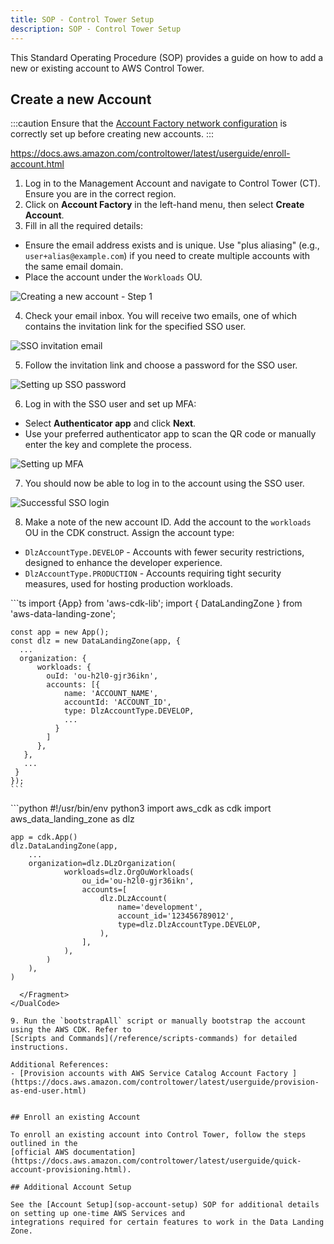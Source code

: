 ```yaml
---
title: SOP - Control Tower Setup
description: SOP - Control Tower Setup
---
```


This Standard Operating Procedure (SOP) provides a guide on how to add a new or existing account to AWS Control Tower.

## Create a new Account

:::caution
Ensure that the [Account Factory network configuration](sop-initial-control-tower-setup#configure-account-factory)
is correctly set up before creating new accounts.
:::

https://docs.aws.amazon.com/controltower/latest/userguide/enroll-account.html

1. Log in to the Management Account and navigate to Control Tower (CT). Ensure you are in the correct region.
2. Click on **Account Factory** in the left-hand menu, then select **Create Account**.
3. Fill in all the required details:
- Ensure the email address exists and is unique. Use "plus aliasing" (e.g., `user+alias@example.com`) if you need
to create multiple accounts with the same email domain.
- Place the account under the `Workloads` OU.

![Creating a new account - Step 1](imgs/aws_new_account_1.png)

4. Check your email inbox. You will receive two emails, one of which contains the invitation link for the specified
SSO user.

![SSO invitation email](imgs/aws_new_account_2.png)

5. Follow the invitation link and choose a password for the SSO user.

![Setting up SSO password](imgs/aws_new_account_3.png)

6. Log in with the SSO user and set up MFA:
- Select **Authenticator app** and click **Next**.
- Use your preferred authenticator app to scan the QR code or manually enter the key and complete the process.

![Setting up MFA](imgs/aws_new_account_4.png)

7. You should now be able to log in to the account using the SSO user.

![Successful SSO login](imgs/aws_new_account_5.png)

8. Make a note of the new account ID. Add the account to the `workloads` OU in the CDK construct. Assign the account type:
- `DlzAccountType.DEVELOP` - Accounts with fewer security restrictions, designed to enhance the developer experience.
- `DlzAccountType.PRODUCTION` - Accounts requiring tight security measures, used for hosting production workloads.

<DualCode>
  <Fragment slot="ts">
    ```ts
    import {App} from 'aws-cdk-lib';
    import { DataLandingZone } from 'aws-data-landing-zone';

    const app = new App();
    const dlz = new DataLandingZone(app, {
      ...
      organization: {
          workloads: {
            ouId: 'ou-h2l0-gjr36ikn',
            accounts: [{
                name: 'ACCOUNT_NAME',
                accountId: 'ACCOUNT_ID',
                type: DlzAccountType.DEVELOP,
                ...
              }
            ]
          },
       },
       ...
     }
    });
    ```

  </Fragment>
  <Fragment slot="python">
    ```python
    #!/usr/bin/env python3
    import aws_cdk as cdk
    import aws_data_landing_zone as dlz

    app = cdk.App()
    dlz.DataLandingZone(app,
        ...
        organization=dlz.DLzOrganization(
                workloads=dlz.OrgOuWorkloads(
                    ou_id='ou-h2l0-gjr36ikn',
                    accounts=[
                        dlz.DLzAccount(
                            name='development',
                            account_id='123456789012',
                            type=dlz.DlzAccountType.DEVELOP,
                        ),
                    ],
                ),
            )
        ),
    )
````
  </Fragment>
</DualCode>

9. Run the `bootstrapAll` script or manually bootstrap the account using the AWS CDK. Refer to
[Scripts and Commands](/reference/scripts-commands) for detailed instructions.

Additional References:
- [Provision accounts with AWS Service Catalog Account Factory ](https://docs.aws.amazon.com/controltower/latest/userguide/provision-as-end-user.html)


## Enroll an existing Account

To enroll an existing account into Control Tower, follow the steps outlined in the
[official AWS documentation](https://docs.aws.amazon.com/controltower/latest/userguide/quick-account-provisioning.html).

## Additional Account Setup

See the [Account Setup](sop-account-setup) SOP for additional details on setting up one-time AWS Services and
integrations required for certain features to work in the Data Landing Zone.
